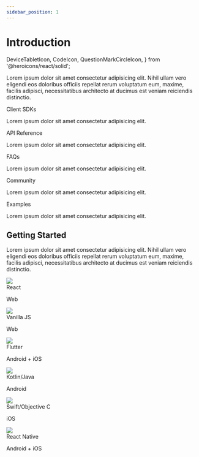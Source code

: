 ```yaml
---
sidebar_position: 1
---
```


# Introduction

  DeviceTabletIcon,
  CodeIcon,
  QuestionMarkCircleIcon,
} from '@heroicons/react/solid';

Lorem ipsum dolor sit amet consectetur adipisicing elit. Nihil ullam vero eligendi eos doloribus officiis repellat rerum voluptatum eum, maxime, facilis adipisci, necessitatibus architecto at ducimus est veniam reiciendis distinctio.

<div className="grid md:grid-cols-6 gap-4">

<Link
  to="/react/quickstart"
  className="md:col-span-3 flex items-center p-4 rounded-md bg-background-200 text-text hover:text-text border border-border transition hover:border-primary hover:no-underline hover:dyte-shadow"
>
  <DeviceTabletIcon className="h-12 md:h-16 mr-3" />
  <div className="flex flex-col space-y-1">
    <div className="font-medium">Client SDKs</div>
    <p className="text-xs text-text-100">
      Lorem ipsum dolor sit amet consectetur adipisicing elit.
    </p>
  </div>
</Link>

<Link
  to="/api"
  className="md:col-span-3 flex items-center p-4 rounded-md bg-background-200 text-text hover:text-text border border-border transition hover:border-primary hover:no-underline hover:dyte-shadow"
>
  <CodeIcon className="h-12 md:h-16 mr-3" />
  <div className="flex flex-col space-y-1">
    <div className="font-medium">API Reference</div>
    <p className="text-xs text-text-100">
      Lorem ipsum dolor sit amet consectetur adipisicing elit.
    </p>
  </div>
</Link>

<Link
  to="/api"
  className="md:col-span-2 flex items-center p-4 rounded-md bg-background-200 text-text hover:text-text border border-border transition hover:border-primary hover:no-underline hover:dyte-shadow"
>
  <QuestionMarkCircleIcon className="h-12 md:h-16 mr-3" />
  <div className="flex flex-col space-y-1">
    <div className="font-medium">FAQs</div>
    <p className="text-xs text-text-100">
      Lorem ipsum dolor sit amet consectetur adipisicing elit.
    </p>
  </div>
</Link>

<Link
  href="https://discord.com/invite/pxRcdNufvk"
  className="md:col-span-2 flex items-center p-4 rounded-md bg-background-200 text-text hover:text-text border border-border transition hover:border-primary hover:no-underline hover:dyte-shadow"
>
  <Discord className="h-12 md:h-16 mr-3" />
  <div className="flex flex-col space-y-1">
    <div className="font-medium">Community</div>
    <p className="text-xs text-text-100">
      Lorem ipsum dolor sit amet consectetur adipisicing elit.
    </p>
  </div>
</Link>

<Link
  href="https://github.com/dyte-in"
  className="md:col-span-2 flex items-center p-4 rounded-md bg-background-200 text-text hover:text-text border border-border transition hover:border-primary hover:no-underline hover:dyte-shadow"
>
  <Github className="h-12 md:h-16 mr-3" />
  <div className="flex flex-col space-y-1">
    <div className="font-medium">Examples</div>
    <p className="text-xs text-text-100">
      Lorem ipsum dolor sit amet consectetur adipisicing elit.
    </p>
  </div>
</Link>

</div>

## Getting Started

Lorem ipsum dolor sit amet consectetur adipisicing elit. Nihil ullam vero eligendi eos doloribus officiis repellat rerum voluptatum eum, maxime, facilis adipisci, necessitatibus architecto at ducimus est veniam reiciendis distinctio.

<div className="grid md:grid-cols-6 gap-4">

<Link
  to="/react/quickstart"
  className="md:col-span-2 flex items-center p-4 rounded-md bg-background-200 text-text hover:text-text border border-border transition hover:border-primary hover:no-underline hover:dyte-shadow"
>
  <img className="h-12 md:h-14 mr-3" src="/icons/react.svg"/>
  <div className="flex flex-col space-y-1">
    <div className="font-medium">React</div>
    <p className="text-xs text-text-100">
      Web
    </p>
  </div>
</Link>

<Link
  to="/react/quickstart"
  className="md:col-span-2 flex items-center p-4 rounded-md bg-background-200 text-text hover:text-text border border-border transition hover:border-primary hover:no-underline hover:dyte-shadow"
>
  <img className="h-12 md:h-14 mr-3" src="/icons/js.svg"/>
  <div className="flex flex-col space-y-1">
    <div className="font-medium">Vanilla JS</div>
    <p className="text-xs text-text-100">Web</p>
  </div>
</Link>

<Link
  to="/flutter/quickstart"
  className="md:col-span-2 flex items-center p-4 rounded-md bg-background-200 text-text hover:text-text border border-border transition hover:border-primary hover:no-underline hover:dyte-shadow"
>
  <img className="h-12 md:h-14 mr-3" src="/icons/flutter.svg"/>
  <div className="flex flex-col space-y-1">
    <div className="font-medium">Flutter</div>
    <p className="text-xs text-text-100">Android + iOS</p>
  </div>
</Link>

<Link
  to="/react/quickstart"
  className="md:col-span-2 flex items-center p-4 rounded-md bg-background-200 text-text hover:text-text border border-border transition hover:border-primary hover:no-underline hover:dyte-shadow"
>
  <img className="h-12 md:h-14 mr-3" src="/icons/kotlin.svg"/>
  <div className="flex flex-col space-y-1">
    <div className="font-medium">Kotlin/Java</div>
    <p className="text-xs text-text-100">Android</p>
  </div>
</Link>

<Link
  to="/react/quickstart"
  className="md:col-span-2 flex items-center p-4 rounded-md bg-background-200 text-text hover:text-text border border-border transition hover:border-primary hover:no-underline hover:dyte-shadow"
>
  <img className="h-12 md:h-14 mr-3" src="/icons/swift.svg"/>
  <div className="flex flex-col space-y-1">
    <div className="font-medium">Swift/Objective C</div>
    <p className="text-xs text-text-100">iOS</p>
  </div>
</Link>

<Link
  to="/react/quickstart"
  className="md:col-span-2 flex items-center p-4 rounded-md bg-background-200 text-text hover:text-text border border-border transition hover:border-primary hover:no-underline hover:dyte-shadow"
>
  <img className="h-12 md:h-14 mr-3" src="/icons/react.svg"/>
  <div className="flex flex-col space-y-1">
    <div className="font-medium">React Native</div>
    <p className="text-xs text-text-100">Android + iOS</p>
  </div>
</Link>

</div>
